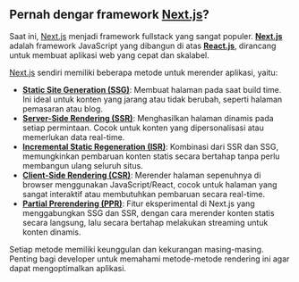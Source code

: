 ## Pernah dengar framework [**Next.js**](https://nextjs.org/)?

Saat ini, [Next.js](https://nextjs.org/) menjadi framework fullstack yang sangat populer. [**Next.js**](https://nextjs.org/) adalah framework JavaScript yang dibangun di atas [**React.js**](https://reactjs.org/), dirancang untuk membuat aplikasi web yang cepat dan skalabel.

[Next.js](https://nextjs.org/) sendiri memiliki beberapa metode untuk merender aplikasi, yaitu:

- [**Static Site Generation (SSG)**](https://nextjs.org/docs/basic-features/pages#static-generation): Membuat halaman pada saat build time. Ini ideal untuk konten yang jarang atau tidak berubah, seperti halaman pemasaran atau blog.
- [**Server-Side Rendering (SSR)**](https://nextjs.org/docs/basic-features/pages#server-side-rendering): Menghasilkan halaman dinamis pada setiap permintaan. Cocok untuk konten yang dipersonalisasi atau memerlukan data real-time.
- [**Incremental Static Regeneration (ISR)**](https://nextjs.org/docs/basic-features/data-fetching/incremental-static-regeneration): Kombinasi dari SSR dan SSG, memungkinkan pembaruan konten statis secara bertahap tanpa perlu membangun ulang seluruh situs.
- [**Client-Side Rendering (CSR)**](https://nextjs.org/docs/basic-features/data-fetching/client-side): Merender halaman sepenuhnya di browser menggunakan JavaScript/React, cocok untuk halaman yang sangat interaktif atau membutuhkan pembaruan secara real-time.
- [**Partial Prerendering (PPR)**](https://nextjs.org/docs/advanced-features/partial-hydration): Fitur eksperimental di Next.js yang menggabungkan SSG dan SSR, dengan cara merender konten statis secara langsung, lalu secara bertahap melakukan streaming untuk konten dinamis.

Setiap metode memiliki keunggulan dan kekurangan masing-masing. Penting bagi developer untuk memahami metode-metode rendering ini agar dapat mengoptimalkan aplikasi.
